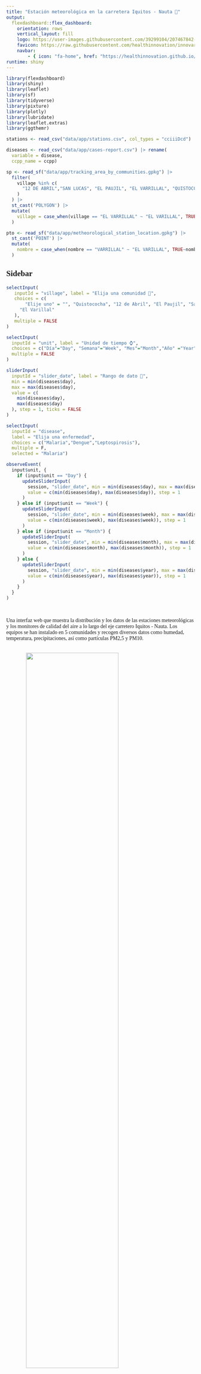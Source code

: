```yaml
---
title: "Estación meteorológica en la carretera Iquitos - Nauta 🎏"
output: 
  flexdashboard::flex_dashboard:
    orientation: rows
    vertical_layout: fill
    logo: https://user-images.githubusercontent.com/39299104/207467842-d92416da-c312-4a9c-9cbf-a23a93da6465.png
    favicon: https://raw.githubusercontent.com/healthinnovation/innovar/gh-pages/favicon.ico
    navbar:
        - { icon: "fa-home", href: "https://healthinnovation.github.io/harmonize", align: right, title: "Return home"}
runtime: shiny
---
```


```{=html}
<style>
@import url('https://fonts.googleapis.com/css2?family=Roboto+Slab&display=swap');
body{
    font-family: 'Roboto Slab', serif;
}

.navbar{
    padding-left: 28px;
}

.navbar-logo {
    margin-top: 2px;
    width: 36.5px;
    position: fixed;
    left: 2px;
    margin-bottom: 2px;
}

.navbar-inverse {
    background-color: #070807;
    border-color: #070807;
}
.navbar-inverse .navbar-brand {
    color: #ffffff;
}
.navbar-inverse .navbar-nav>.active>a, .navbar-inverse .navbar-nav>.active>a:hover, .navbar-inverse .navbar-nav>.active>a:focus {
    color: #ffffff;
    background-color: #ffffff2e;
}
.navbar-inverse .navbar-nav>li>a {
    color: #ffffff;
}
.navbar-inverse .navbar-brand:hover, .navbar-inverse .navbar-brand:focus {
    color: #ffffff;
    background-color: #ffffff00;
}
.section.sidebar {
    top: 51px;
    background-color: rgb(255 255 255);
}
</style>
```

```r
library(flexdashboard)
library(shiny)
library(leaflet)
library(sf)
library(tidyverse)
library(pixture)
library(plotly)
library(lubridate)
library(leaflet.extras)
library(ggthemr)
```


```r
stations <- read_csv("data/app/stations.csv", col_types = "cciiiDcd")
```

```r
diseases <- read_csv("data/app/cases-report.csv") |> rename(
  variable = disease,
  ccpp_name = ccpp)
```

```r
sp <- read_sf("data/app/tracking_area_by_communities.gpkg") |> 
  filter(
    village %in% c(
      "12 DE ABRIL","SAN LUCAS", "EL PAUJIL", "EL VARRILLAL", "QUISTOCOCHA"
    )
  ) |>
  st_cast('POLYGON') |>
  mutate(
    village = case_when(village == "EL VARRILLAL" ~ "EL VARILLAL", TRUE~village)
  )

pto <- read_sf("data/app/metheorological_station_location.gpkg") |>
  st_cast('POINT') |>
  mutate(
    nombre = case_when(nombre == "VARRILLAL" ~ "EL VARILLAL", TRUE~nombre)
  )
```

## Sidebar {.sidebar}

```r
selectInput(
   inputId = "village", label = "Elija una comunidad 🔎", 
   choices = c(
       "Elije uno" = "", "Quistococha", "12 de Abril", "El Paujil", "San Lucas", 
     "El Varillal"
   ),
   multiple = FALSE
)
```



```r
selectInput(
  inputId = "unit", label = "Unidad de tiempo ⌚",
  choices = c("Día"="Day", "Semana"="Week", "Mes"="Month","Año" ="Year"),
  multiple = FALSE
)
```


```r
sliderInput(
  inputId = "slider_date", label = "Rango de dato 📆",
  min = min(diseases$day),
  max = max(diseases$day),
  value = c(
    min(diseases$day),
    max(diseases$day)
  ), step = 1, ticks = FALSE
)
```


```r
selectInput(
  inputId = "disease",
  label = "Elija una enfermedad",
  choices = c("Malaria","Dengue","Leptospirosis"),
  multiple = F,
  selected = "Malaria")
```



```r
observeEvent(
  input$unit, {
    if (input$unit == "Day") {
      updateSliderInput(
        session, "slider_date", min = min(diseases$day), max = max(diseases$day),
        value = c(min(diseases$day), max(diseases$day)), step = 1
      )
    } else if (input$unit == "Week") {
      updateSliderInput(
        session, "slider_date", min = min(diseases$week), max = max(diseases$week),
        value = c(min(diseases$week), max(diseases$week)), step = 1
      )
    } else if (input$unit == "Month") {
      updateSliderInput(
        session, "slider_date", min = min(diseases$month), max = max(diseases$month),
        value = c(min(diseases$month), max(diseases$month)), step = 1
      )
    } else {
      updateSliderInput(
        session, "slider_date", min = min(diseases$year), max = max(diseases$year),
        value = c(min(diseases$year), max(diseases$year)), step = 1
      )
    }
  }
)
```



<br>
<p>Una interfaz web que muestra la distribución y los datos de las estaciones meteorológicas y los monitores de calidad del aire a lo largo del eje carretero Iquitos - Nauta. Los equipos se han instalado en 5 comunidades y recogen diversos datos como humedad, temperatura, precipitaciones, así como partículas PM2,5 y PM10.
</p>
<br/> <center><img src="https://raw.githubusercontent.com/healthinnovation/harmonize/main/img/Harmonize_logo.png" width="70%" align="left"/> </center><br/> <br/> <br/> <br/><center><br/><img src="https://raw.githubusercontent.com/healthinnovation/harmonize/app/icons/cayetano.svg" width="70%"/></center>
<br>
<br>
<center>
<button type="button" class="btn btn-primary" style="--bs-btn-padding-y: .25rem; --bs-btn-padding-x: .5rem; --bs-btn-font-size: .75rem;">
<a href="#" style='color:white;'>Último registro: 07-07-2023</a>
</button>
</center>

## Column

###  {data-width="1185"}

```r
icon_station = "https://raw.githubusercontent.com/ambarja/utilsUPCH/main/estacion_meteorologica.svg"
icon_station_v2 = "https://raw.githubusercontent.com/ambarja/utilsUPCH/37eaf7c2fd380449b038a5804955e98cfd1fd7bc/estacion_meteorologica_v2.svg"
```


```r
output$map <- renderLeaflet({
  output$map <- renderLeaflet({
    leaflet() |>
      addTiles()
  })
  observe({
    comunidad <- toupper(input$village)
    if (comunidad == ""){
      region <- sp
      leafletProxy("map") |>
        clearShapes() |>
        addPulseMarkers(data = pto,popup = pto$clasificacion,icon = makePulseIcon(heartbeat = 1,color ='#ff1105')) |> 
        setView(lng = -73.39127,lat =-4.03404 ,zoom = 10)
    } else {
      estacion <- pto |> filter(nombre %in% comunidad)
      region <- sp |> filter(village %in% comunidad)
      bbox <- region |> st_bbox()
      lng <- (bbox[["xmin"]] + bbox[["xmax"]])/2 
      lat <- (bbox[["ymin"]] + bbox[["ymax"]])/2
      leafletProxy("map") |>
        clearShapes() |>
        clearMarkers() |>
        addPolygons(
          data = region,
          color = "black",
          fill = NA,
          weight = 2,
          opacity = 1) |>
        addPulseMarkers(data = pto,popup = pto$clasificacion,icon = makePulseIcon(heartbeat = 1,color ='#ff1101')) |> 
        flyTo(lng = lng,lat = lat,zoom = 15)
    }
  })
})
leafletOutput("map")
```


```r
plot_line <- function(data, x, y = value, color, title) {
  ggthemr("dust")
  line_plot <- data |> 
    ggplot(aes(x = {{x}}, y = {{y}})) +
    geom_line(color = color) +
    labs(y = "", x = "", title = title) 
  ggplotly(p = line_plot) |> 
    config(displayModeBar = FALSE)
}
```


###

```r
renderUI({
  if(input$village == ""){
    renderPixfigure({
      pixfigure(portada_url)
    })
  } else {
    plot_unit(
      diseases, vars = input$disease, ccpp = toupper(input$village), 
      unit = input$unit, color = "#8C3A33", title = sprintf("Distribución de casos de %s",input$disease), 
      lower = input$slider_date[1], upper = input$slider_date[2]
    )
  }
})
# "#0B4E60" "#2D819F" "#5AB7B0" "#F5C690" "#8C3A33"
```



### 

```r
renderUI({
  if(input$village == ""){
    renderPixfigure({
      pixfigure(sanlucas_url)
    })
  } else {
    plot_unit(
      stations, vars = "rain", ccpp = toupper(input$village), 
      unit = input$unit, color = "#005378", title = "Lluvia (mm)", 
      lower = input$slider_date[1], upper = input$slider_date[2]
    )
  }
})

```

```r
plot_unit <- function(data, vars, ccpp, unit, color, title, lower, upper) {
  data_filter <- data |> 
    dplyr::filter(variable == vars, ccpp_name == ccpp)
  if (unit == "Day") {
    data_plot <- data_filter |> 
      filter(between(day, lower, upper)) 
    plot_line(data = data_plot, x = day, y = value, color = color, title = title)
  } else
  if (unit == "Week") {
    data_plot <- data_filter |> 
      group_by(week) |> 
      summarise(value = mean(value, na.rm = TRUE), .groups = "drop") |> 
      filter(between(week, lower, upper)) 
    plot_line(data = data_plot, x = week, y = value, color = color, title = title)
  } else
  if (unit == "Month") {
    data_plot <- data_filter |> 
      group_by(month) |> 
      summarise(value = mean(value, na.rm = TRUE), .groups = "drop") |> 
      filter(between(month, lower, upper)) 
    plot_line(data = data_plot, x = month, y = value, color = color, title = title)
  } else {
    data_plot <- data_filter |> 
      group_by(year) |> 
      summarise(value = mean(value, na.rm = TRUE), .groups = "drop") |> 
      filter(between(year, lower, upper)) 
    plot_line(data = data_plot, x = year, y = value, color = color, title = title)
  }
}
```

```r
quistococha_url <- "https://user-images.githubusercontent.com/23284899/241096084-d2265c39-bdb4-40ca-8eaf-e15a730483b1.jpg"
sanlucas_url <- "https://user-images.githubusercontent.com/23284899/241096089-e6c0df8a-aab0-44fa-9ef9-4e904385c58e.jpg"
docedeabril_url <- "https://user-images.githubusercontent.com/23284899/241096093-cc752bb7-9477-4ecc-ba6b-a2823b9bb73a.jpg"
elvarillal_url <- "https://user-images.githubusercontent.com/23284899/241096098-f3be7565-324c-4114-82e5-cf18075b9305.jpg"
elpaujil_url <- "https://user-images.githubusercontent.com/23284899/241096092-c70968d2-6b0f-4700-8157-3d59487cd04c.jpg"
portada_url <- "https://user-images.githubusercontent.com/36087833/259876753-644217fa-b04a-4fe6-bc69-679ac57dd8f2.jpg"
```



## Column {data-width="350"}

### 

```r
# Temperature
renderUI({
  if(input$village == ""){
    renderPixfigure({
      pixfigure(quistococha_url)
    })
  } else {
    plot_unit(
      stations, vars = "temp_out", ccpp = toupper(input$village), 
      unit = input$unit, color = "#ACD1C5", title = "Temperatura (˚C)", 
      lower = input$slider_date[1], upper = input$slider_date[2] 
    )
  }
})
```

### 

```r
# Humidity
renderUI({
  if(input$village == ""){
    renderPixfigure({
      pixfigure(docedeabril_url)
    })
  } else {
    plot_unit(
      stations, vars = "out_humm", ccpp = toupper(input$village), 
      unit = input$unit, color = "#006998", title = "Humedad (%)", 
      lower = input$slider_date[1], upper = input$slider_date[2]
    )
  }
})
```

### 

```r
# PM2.5
renderUI({
  if(input$village == ""){
    renderPixfigure({
      pixfigure(elvarillal_url)
    })
  } else {
    plot_unit(
      stations, vars = "p_2_5_um", ccpp = toupper(input$village), 
      unit = input$unit, color = "#3788AB", title = "PM2.5 (um3)", 
      lower = input$slider_date[1], upper = input$slider_date[2]
    )
  }
})
```

### 

```r
# PM10
renderUI({
  if(input$village == ""){
    renderPixfigure({
      pixfigure(elpaujil_url)
    })
  } else {
    plot_unit(
      stations, vars = "p_10_0_um", ccpp = toupper(input$village), 
      unit = input$unit, color = "#75AEBB", title = "PM10 (um3)", 
      lower = input$slider_date[1], upper = input$slider_date[2]
    )
  }
})
```

